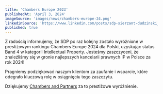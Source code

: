```yaml
---
title: 'Chambers Europe 2023'
publishedAt: 'April 3, 2024'
imageSource: 'images/news/chambers-europe-24.png'
linkedinSource: 'https://www.linkedin.com/posts/sdp-sierzant-dudzinski_chambers-intellectualproperty-iplaw-activity-7042056067446427648-7-aG/'
published: true
---
```



Z radością informujemy, że SDP po raz kolejny zostało wyróżnione w prestiżowym rankingu Chambers Europe 2024 dla Polski, uzyskując status Band 4 w kategorii Intellectual Property. Jesteśmy zaszczyceni, że znaleźliśmy się w gronie najlepszych kancelarii prawnych IP w Polsce za rok 2024!

Pragniemy podziękować naszym klientom za zaufanie i wsparcie, które odegrało kluczową rolę w osiągnięciu tego zaszczytu.

Dziękujemy [Chambers and Partners](https://www.linkedin.com/company/chambers-and-partners/) za to prestiżowe wyróżnienie.
